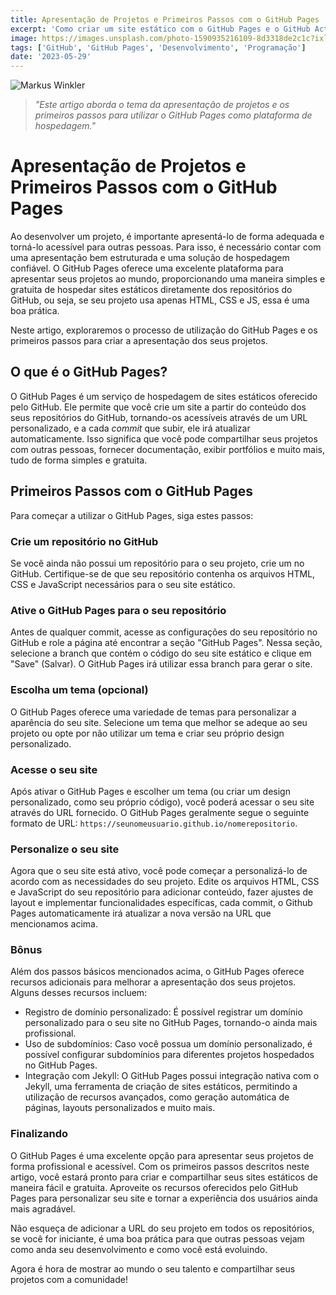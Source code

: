 ```yaml
---
title: Apresentação de Projetos e Primeiros Passos com o GitHub Pages
excerpt: 'Como criar um site estático com o GitHub Pages e o GitHub Actions'
image: https://images.unsplash.com/photo-1590935216109-8d3318de2c1c?ixlib=rb-4.0.3&ixid=M3wxMjA3fDB8MHxwaG90by1wYWdlfHx8fGVufDB8fHx8fA%3D%3D&auto=format&fit=crop&w=1170&q=80
tags: ['GitHub', 'GitHub Pages', 'Desenvolvimento', 'Programação']
date: '2023-05-29'
---
```


![](https://images.unsplash.com/photo-1590935216109-8d3318de2c1c?ixlib=rb-4.0.3&ixid=M3wxMjA3fDB8MHxwaG90by1wYWdlfHx8fGVufDB8fHx8fA%3D%3D&auto=format&fit=crop&w=1170&q=80 "Markus Winkler")

> _"Este artigo aborda o tema da apresentação de projetos e os primeiros passos para utilizar o GitHub Pages como plataforma de hospedagem."_

# Apresentação de Projetos e Primeiros Passos com o GitHub Pages

Ao desenvolver um projeto, é importante apresentá-lo de forma adequada e torná-lo acessível para outras pessoas. Para isso, é necessário contar com uma apresentação bem estruturada e uma solução de hospedagem confiável. O GitHub Pages oferece uma excelente plataforma para apresentar seus projetos ao mundo, proporcionando uma maneira simples e gratuita de hospedar sites estáticos diretamente dos repositórios do GitHub, ou seja, se seu projeto usa apenas HTML, CSS e JS, essa é uma boa prática. 

Neste artigo, exploraremos o processo de utilização do GitHub Pages e os primeiros passos para criar a apresentação dos seus projetos.

<!--truncate-->

## O que é o GitHub Pages?

O GitHub Pages é um serviço de hospedagem de sites estáticos oferecido pelo GitHub. Ele permite que você crie um site a partir do conteúdo dos seus repositórios do GitHub, tornando-os acessíveis através de um URL personalizado, e a cada _commit_ que subir, ele irá atualizar automaticamente. Isso significa que você pode compartilhar seus projetos com outras pessoas, fornecer documentação, exibir portfólios e muito mais, tudo de forma simples e gratuita.

## Primeiros Passos com o GitHub Pages
Para começar a utilizar o GitHub Pages, siga estes passos:

### Crie um repositório no GitHub
Se você ainda não possui um repositório para o seu projeto, crie um no GitHub. Certifique-se de que seu repositório contenha os arquivos HTML, CSS e JavaScript necessários para o seu site estático.

### Ative o GitHub Pages para o seu repositório
Antes de qualquer commit, acesse as configurações do seu repositório no GitHub e role a página até encontrar a seção "GitHub Pages". Nessa seção, selecione a branch que contém o código do seu site estático e clique em "Save" (Salvar). O GitHub Pages irá utilizar essa branch para gerar o site.

### Escolha um tema (opcional)
O GitHub Pages oferece uma variedade de temas para personalizar a aparência do seu site. Selecione um tema que melhor se adeque ao seu projeto ou opte por não utilizar um tema e criar seu próprio design personalizado.

### Acesse o seu site
Após ativar o GitHub Pages e escolher um tema (ou criar um design personalizado, como seu próprio código), você poderá acessar o seu site através do URL fornecido. O GitHub Pages geralmente segue o seguinte formato de URL: `https://seunomeusuario.github.io/nomerepositorio`.

### Personalize o seu site
Agora que o seu site está ativo, você pode começar a personalizá-lo de acordo com as necessidades do seu projeto. Edite os arquivos HTML, CSS e JavaScript do seu repositório para adicionar conteúdo, fazer ajustes de layout e implementar funcionalidades específicas, cada commit, o Github Pages automaticamente irá atualizar a nova versão na URL que mencionamos acima.

### Bônus
Além dos passos básicos mencionados acima, o GitHub Pages oferece recursos adicionais para melhorar a apresentação dos seus projetos. Alguns desses recursos incluem:

- Registro de domínio personalizado: É possível registrar um domínio personalizado para o seu site no GitHub Pages, tornando-o ainda mais profissional.
- Uso de subdomínios: Caso você possua um domínio personalizado, é possível configurar subdomínios para diferentes projetos hospedados no GitHub Pages.
- Integração com Jekyll: O GitHub Pages possui integração nativa com o Jekyll, uma ferramenta de criação de sites estáticos, permitindo a utilização de recursos avançados, como geração automática de páginas, layouts personalizados e muito mais.

### Finalizando

O GitHub Pages é uma excelente opção para apresentar seus projetos de forma profissional e acessível. Com os primeiros passos descritos neste artigo, você estará pronto para criar e compartilhar seus sites estáticos de maneira fácil e gratuita. Aproveite os recursos oferecidos pelo GitHub Pages para personalizar seu site e tornar a experiência dos usuários ainda mais agradável. 

Não esqueça de adicionar a URL do seu projeto em todos os repositórios, se você for iniciante, é uma boa prática para que outras pessoas vejam como anda seu desenvolvimento e como você está evoluindo.

Agora é hora de mostrar ao mundo o seu talento e compartilhar seus projetos com a comunidade!